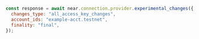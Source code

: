 ```js
const response = await near.connection.provider.experimental_changes({
  changes_type: "all_access_key_changes",
  account_ids: "example-acct.testnet",
  finality: "final",
});
```
